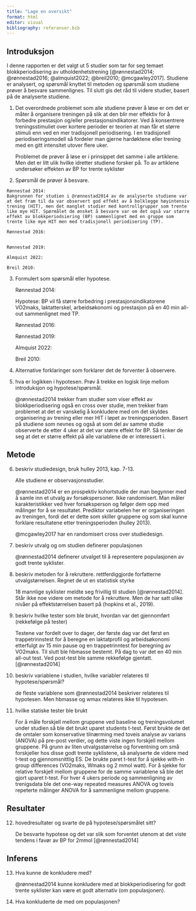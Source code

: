 ```yaml
---
title: "Lage en oversikt"
format: html
editor: visual 
bibliography: referanser.bib
---
```


## Introduksjon

I denne rapporten er det valgt ut 5 studier som tar for seg temaet blokkperiodisering av utholdenhetstrening [@rønnestad2014; @rønnestad2016; @almquist2022; @breil2010; @mcgawley2017]. Studiene er analysert, og spørsmål knyttet til metoden og spørsmål som studiene prøver å besvare sammenlignes. Til slutt gis det råd til videre studier, basert på de analyserte studiene.

1.  Det overordnede problemet som alle studiene prøver å løse er om det er måter å organisere treningen på slik at den blir mer effektiv for å forbedre prestasjon og/eller prestasjonsindikatorer. Ved å konsentrere treningsstimuliet over kortere perioder er teorien at man får et større stimuli enn ved en mer tradisjonell periodisering. I en tradisjonell periodiseringsmodell så fordeler man gjerne hardøktene eller trening med en gitt intensitet utover flere uker.

    Problemet de prøver å løse er i prinsippet det samme i alle artiklene. Men det er litt ulik hvilke idretter studiene forsker på. To av artiklene undersøker effekten av BP for trente syklister

2.  Spørsmål de prøver å besvare.

```         
Rønnestad 2014: 
Bakgrunnen for studien i @rønnestad2014 av de analyserte studiene var at det fram til da var observert god effekt av å bolklegge høyintensiv trening (HIT), men det manglet studier med kontrollgrupper som trente like mye HIT. Spørmålet de ønsket å besvare var om det også var større effekt av blokkperiodsiering (BP) sammenlignet med en gruppe som trente like mye HIT men med tradisjonell periodisering (TP). 

Rønnestad 2016: 


Rønnestad 2019:

Almquist 2022:

Breil 2010:
```

3.  Formulert som spørsmål eller hypotese.

    Rønnestad 2014:

    Hypotese: BP vil få større forbedring i prestasjonsindikatorene VO2maks, laktatterskel, arbeidsøkonomi og prestasjon på en 40 min all-out sammenlignet med TP.

    Rønnestad 2016:

    Rønnestad 2019:

    Almquist 2022:

    Breil 2010:

4.  Alternative forklaringer som forklarer det de forventer å observere.

5.  hva er logikken i hypotesen. Prøv å trekke en logisk linje mellom introduksjon og hypotese/spørsmål.

    @rønnestad2014 trekker fram studier som viser effekt av blokkperiodisering også en cross over studie, men trekker fram problemet at det er vanskelig å konkludere med om det skyldes organisering av trening eller mer HIT i løpet av treningsperioden. Basert på studiene som nevnes og også at som del av samme studie observerte de etter 4 uker at det var større effekt for BP. Så tenker de seg at det er større effekt på alle variablene de er interessert i.

## Metode

6.  beskriv studiedesign, bruk hulley 2013, kap. 7-13.

    Alle studiene er observasjonsstudier.

    @rønnestad2014 er en prospektiv kohortstudie der man begynner med å samle inn et utvalg av forsøkspersoner. Ikke randomisert. Man måler karakteristikker ved hver forsøksperson og følger dem opp med målinger for å se resultatet. Prediktor variabelen her er organiseringen av treningen, fordi det er dette som skiller gruppene og som skal kunne forklare resultatene etter treningsperioden (hulley 2013).

    @mcgawley2017 har en randomisert cross over studiedesign.

7.  beskriv utvalg og om studien definerer populasjonen

    @rønnestad2014 definerer utvalget til å representere populasjonen av godt trente syklister.

8.  beskriv metoden for å rekruttere. rettferdiggjorde forfatterne utvalgstørrelsen. Regnet de ut en statistisk styrke

    18 mannlige syklister meldte seg frivillig til studien [@rønnestad2014]. Står ikke noe videre om metode for å rekruttere. Men de har satt ulike nivåer på effektstørrelsen basert på (hopkins et al., 2019).

9.  beskriv hvilke tester som ble brukt, hvordan var det gjennomført (rekkefølge på tester)

    Testene var fordelt over to dager, der første dag var det først en trappetrinnstest for å beregne en laktatprofil og arbeidsøkonomi etterfulgt av 15 min pause og en trappetrinntest for beregning av VO2maks. Til slutt ble hbmasse bestemt. På dag to var det en 40 min all-out test. Ved post-test ble samme rekkefølge gjentatt. [@rønnestad2014]

10. beskriv variablene i studien, hvilke variabler relateres til hypotese/spørsmål?

    de fleste variablene som @rønnestad2014 beskriver relateres til hypotesen. Men hbmasse og wmax relateres ikke til hypotesen.

11. hvilke statiske tester ble brukt

    For å måle forskjell mellom gruppene ved baseline og treningsvolumet under studien så ble det brukt uparet students t-test. Først brukte de det de omtaler som konservative tilnærming med toveis analyse av varians (ANOVA) på pre-post verdier, og dette viste ingen forskjell mellom gruppene. På grunn av liten utvalgsstørrelse og forventning om små forskjeller hos disse godt trente syklistene, så analyserte de videre med t-test og gjennomsnittlig ES. De brukte paret t-test for å sjekke with-in group differences (VO2maks, Wmaks og 2 mmol watt). For å sjekke for relative forskjell mellom gruppene for de samme variablene så ble det gjort uparet t-test. For hver 4 ukers periode og sammenligning av trenigsdata ble det one-way repeated measures ANOVA og toveis repeterte målinger ANOVA for å sammenligne mellom gruppene.

## Resultater 

12. hovedresultater og svarte de på hypotese/spørsmålet sitt?

    De besvarte hypotese og det var slik som forventet utenom at det viste tendens i favør av BP for 2mmol [@rønnestad2014]

## Inferens

13. Hva kunne de konkludere med?

    @rønnestad2014 kunne konkludere med at blokkperiodisering for godt trente syklister kan være et godt alternativ (om populasjonen).

14. Hva konkluderte de med om populasjonen?

